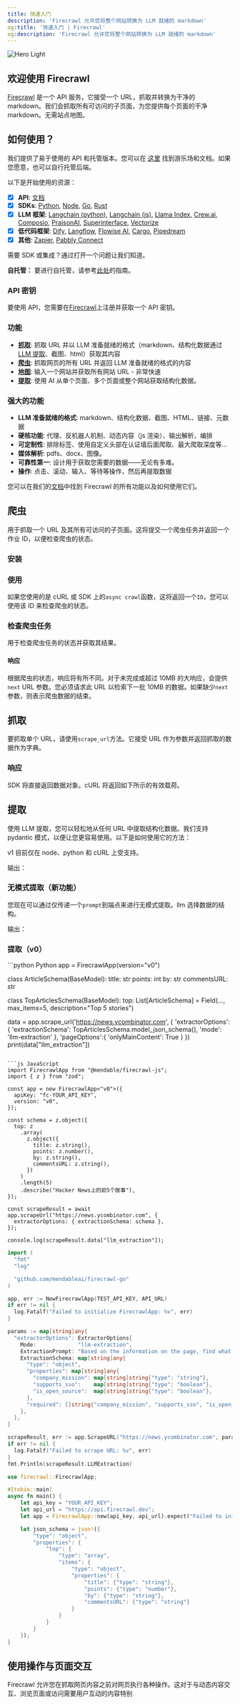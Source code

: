 ```yaml
---
title: 快速入门
description: 'Firecrawl 允许您将整个网站转换为 LLM 就绪的 markdown'
og:title: '快速入门 | Firecrawl'
og:description: 'Firecrawl 允许您将整个网站转换为 LLM 就绪的 markdown'
---
```



<img className='block' src='/images/hero.png' alt='Hero Light' />

## 欢迎使用 Firecrawl

[Firecrawl](https://firecrawl.dev?ref=github) 是一个 API 服务，它接受一个 URL，抓取并转换为干净的 markdown。我们会抓取所有可访问的子页面，为您提供每个页面的干净 markdown。无需站点地图。

## 如何使用？

我们提供了易于使用的 API 和托管版本。您可以在 [这里](https://firecrawl.dev/playground) 找到游乐场和文档。如果您愿意，也可以自行托管后端。

以下是开始使用的资源：

- [x] **API**: [文档](https://docs.firecrawl.dev/api-reference/introduction)
- [x] **SDKs**: [Python](https://docs.firecrawl.dev/sdks/python), [Node](https://docs.firecrawl.dev/sdks/node), [Go](https://docs.firecrawl.dev/sdks/go), [Rust](https://docs.firecrawl.dev/sdks/rust)
- [x] **LLM 框架**: [Langchain (python)](https://python.langchain.com/docs/integrations/document_loaders/firecrawl/), [Langchain (js)](https://js.langchain.com/docs/integrations/document_loaders/web_loaders/firecrawl), [Llama Index](https://docs.llamaindex.ai/en/latest/examples/data_connectors/WebPageDemo/#using-firecrawl-reader), [Crew.ai](https://docs.crewai.com/), [Composio](https://composio.dev/tools/firecrawl/all), [PraisonAI](https://docs.praison.ai/firecrawl/), [Superinterface](https://superinterface.ai/docs/assistants/functions/firecrawl), [Vectorize](https://docs.vectorize.io/integrations/source-connectors/firecrawl)
- [x] **低代码框架**: [Dify](https://dify.ai/blog/dify-ai-blog-integrated-with-firecrawl), [Langflow](https://docs.langflow.org/), [Flowise AI](https://docs.flowiseai.com/integrations/langchain/document-loaders/firecrawl), [Cargo](https://docs.getcargo.io/integration/firecrawl), [Pipedream](https://pipedream.com/apps/firecrawl/)
- [x] **其他**: [Zapier](https://zapier.com/apps/firecrawl/integrations), [Pabbly Connect](https://www.pabbly.com/connect/integrations/firecrawl/)

需要 SDK 或集成？通过打开一个问题让我们知道。

**自托管：** 要进行自托管，请参考[此处](/contributing/self-host)的指南。

### API 密钥

要使用 API，您需要在[Firecrawl](https://firecrawl.dev)上注册并获取一个 API 密钥。

### 功能

- [**抓取**](#scraping): 抓取 URL 并以 LLM 准备就绪的格式（markdown、结构化数据通过[LLM 提取](#extraction)、截图、html）获取其内容
- [**爬虫**](#crawling): 抓取网页的所有 URL 并返回 LLM 准备就绪的格式的内容
- [**地图**](/features/map): 输入一个网站并获取所有网站 URL - 非常快速
- [**提取**](/features/extract): 使用 AI 从单个页面、多个页面或整个网站获取结构化数据。

### 强大的功能

- **LLM 准备就绪的格式**: markdown、结构化数据、截图、HTML、链接、元数据
- **硬核功能**: 代理、反机器人机制、动态内容（js 渲染）、输出解析、编排
- **可定制性**: 排除标签、使用自定义头部在认证墙后面爬取、最大爬取深度等...
- **媒体解析**: pdfs、docx、图像。
- **可靠性第一**: 设计用于获取您需要的数据——无论有多难。
- **操作**: 点击、滚动、输入、等待等操作，然后再提取数据

您可以在我们的[文档](https://docs.firecrawl.dev)中找到 Firecrawl 的所有功能以及如何使用它们。

## 爬虫

用于抓取一个 URL 及其所有可访问的子页面。这将提交一个爬虫任务并返回一个作业 ID，以便检查爬虫的状态。

### 安装

<CodeGroup>
  <InstallationPython />
  <InstallationNode />
  <InstallationGo />
  <InstallationRust />
</CodeGroup>

### 使用

<CodeGroup>
  <CrawlPython />
  <CrawlNode />
  <CrawlGo />
  <CrawlRust />
  <CrawlCURL />
</CodeGroup>

如果您使用的是 cURL 或 SDK 上的`async crawl`函数，这将返回一个`ID`，您可以使用该 ID 来检查爬虫的状态。

<CrawlAsyncOutput />

### 检查爬虫任务

用于检查爬虫任务的状态并获取其结果。

<CodeGroup>
  <CheckCrawlJobPython />
  <CheckCrawlJobNode />
  <CheckCrawlJobGo />
  <CheckCrawlJobRust />
  <CheckCrawlJobCURL />
</CodeGroup>

#### 响应

根据爬虫的状态，响应将有所不同。对于未完成或超过 10MB 的大响应，会提供`next` URL 参数。您必须请求此 URL 以检索下一批 10MB 的数据。如果缺少`next`参数，则表示爬虫数据的结束。

<CodeGroup>
  <CheckCrawlJobOutputScraping />
  <CheckCrawlJobOutputCompleted />
</CodeGroup>

## 抓取

要抓取单个 URL，请使用`scrape_url`方法。它接受 URL 作为参数并返回抓取的数据作为字典。

<CodeGroup>
  <ScrapePython />
  <ScrapeNode />
  <ScrapeGo />
  <ScrapeRust />
  <ScrapeCURL />
</CodeGroup>

### 响应

SDK 将直接返回数据对象。cURL 将返回如下所示的有效载荷。

<ScrapeResponse />

## 提取

使用 LLM 提取，您可以轻松地从任何 URL 中提取结构化数据。我们支持 pydantic 模式，以便让您更容易使用。以下是如何使用它的方法：

v1 目前仅在 node、python 和 cURL 上受支持。

<CodeGroup>
  <ExtractPython />
  <ExtractNode />
  <ExtractCURL />
</CodeGroup>

输出：

<ExtractOutput />

### 无模式提取（新功能）

您现在可以通过仅传递一个`prompt`到端点来进行无模式提取。llm 选择数据的结构。

<CodeGroup>
  <ExtractNoSchemaCURL />
</CodeGroup>

输出：

<ExtractNoSchemaOutput />

### 提取（v0）

<CodeGroup>
```python Python
app = FirecrawlApp(version="v0")

class ArticleSchema(BaseModel):
title: str
points: int
by: str
commentsURL: str

class TopArticlesSchema(BaseModel):
top: List[ArticleSchema] = Field(..., max_items=5, description="Top 5 stories")

data = app.scrape_url('https://news.ycombinator.com', {
'extractorOptions': {
'extractionSchema': TopArticlesSchema.model_json_schema(),
'mode': 'llm-extraction'
},
'pageOptions':{
'onlyMainContent': True
}
})
print(data["llm_extraction"])

````

```js JavaScript
import FirecrawlApp from "@mendable/firecrawl-js";
import { z } from "zod";

const app = new FirecrawlApp<"v0">({
  apiKey: "fc-YOUR_API_KEY",
  version: "v0",
});

const schema = z.object({
  top: z
    .array(
      z.object({
        title: z.string(),
        points: z.number(),
        by: z.string(),
        commentsURL: z.string(),
      })
    )
    .length(5)
    .describe("Hacker News上的前5个故事"),
});

const scrapeResult = await app.scrapeUrl("https://news.ycombinator.com", {
  extractorOptions: { extractionSchema: schema },
});

console.log(scrapeResult.data["llm_extraction"]);
````

```go Go
import (
  "fmt"
  "log"

  "github.com/mendableai/firecrawl-go"
)

app, err := NewFirecrawlApp(TEST_API_KEY, API_URL)
if err != nil {
  log.Fatalf("Failed to initialize FirecrawlApp: %v", err)
}

params := map[string]any{
  "extractorOptions": ExtractorOptions{
    Mode:             "llm-extraction",
    ExtractionPrompt: "Based on the information on the page, find what the company's mission is and whether it supports SSO, and whether it is open source",
    ExtractionSchema: map[string]any{
      "type": "object",
      "properties": map[string]any{
        "company_mission": map[string]string{"type": "string"},
        "supports_sso":    map[string]string{"type": "boolean"},
        "is_open_source":  map[string]string{"type": "boolean"},
      },
      "required": []string{"company_mission", "supports_sso", "is_open_source"},
    },
  },
}

scrapeResult, err := app.ScrapeURL("https://news.ycombinator.com", params)
if err != nil {
  log.Fatalf("Failed to scrape URL: %v", err)
}
fmt.Println(scrapeResult.LLMExtraction)
```

```rust Rust
use firecrawl::FirecrawlApp;

#[tokio::main]
async fn main() {
    let api_key = "YOUR_API_KEY";
    let api_url = "https://api.firecrawl.dev";
    let app = FirecrawlApp::new(api_key, api_url).expect("Failed to initialize FirecrawlApp");

    let json_schema = json!({
        "type": "object",
        "properties": {
            "top": {
                "type": "array",
                "items": {
                    "type": "object",
                    "properties": {
                        "title": {"type": "string"},
                        "points": {"type": "number"},
                        "by": {"type": "string"},
                        "commentsURL": {"type": "string"}
                    }
                }
            }
        }
    });
}
```

</CodeGroup>

## 使用操作与页面交互

Firecrawl 允许您在抓取网页内容之前对网页执行各种操作。这对于与动态内容交互、浏览页面或访问需要用户互动的内容特别
